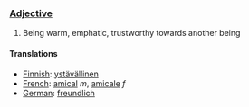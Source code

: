 === [[Adjective]] ===

#Being warm, emphatic, trustworthy towards another being

==== Translations ====

*[[Finnish]]: [[ystävällinen]]
*[[French]]: [[amical]] ''m'', [[amicale]] ''f''
*[[German]]: [[freundlich]]